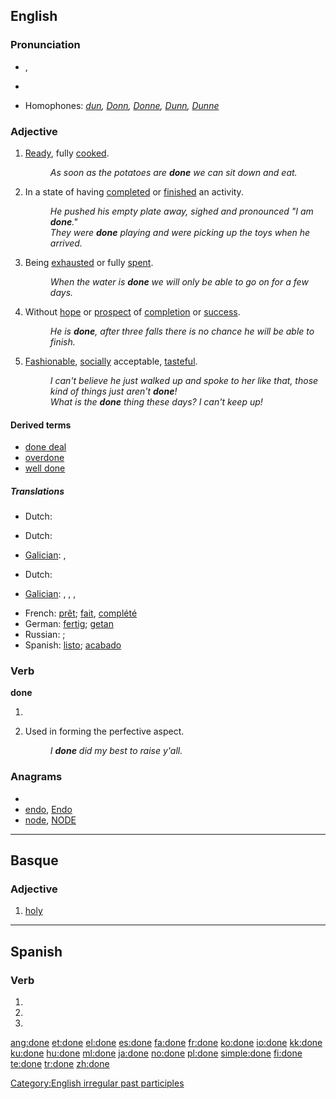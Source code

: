 {{wikipedia|dab=done}}
==English==

{{rank|better|name|among|210|done|days|something|gave}}

===Pronunciation===
* {{IPA|/'dʌn/}}, {{SAMPA|/"dVn/}}
* {{audio|En-ca-done.ogg|Audio (CA)}}
*: {{rhymes|ʌn}}
* Homophones: ''[[dun]], [[Donn]], [[Donne]], [[Dunn]], [[Dunne]]''

===Adjective===
{{en-adj}}

# {{context|food}} [[ready|Ready]], fully [[cooked]].
#: ''As soon as the potatoes are '''done''' we can sit down and eat.''
# In a state of having [[complete]]d or [[finish]]ed an activity.
#: ''He pushed his empty plate away, sighed and pronounced "I am '''done'''."''
#: ''They were '''done''' playing and were picking up the toys when he arrived.''
# Being [[exhausted]] or fully [[spent]].
#: ''When the water is '''done''' we will only be able to go on for a few days.''
# Without [[hope]] or [[prospect]] of [[completion]] or [[success]].
#: ''He is '''done''', after three falls there is no chance he will be able to finish.''
# [[fashionable|Fashionable]], [[socially]] acceptable, [[tasteful]].
#: ''I can't believe he just walked up and spoke to her like that, those kind of things just aren't '''done'''!''
#: ''What is the '''done''' thing these days?  I can't keep up!''

====Derived terms====
* [[done deal]]
* [[overdone]]
* [[well done]]

=====Translations=====
{{trans-top|(food) ready, fully cooked}}
* Dutch: {{t+|nl|gaar}}
{{trans-mid}}
{{trans-bottom}}

{{trans-top|In a state of having completed or finished an activity}}
* Dutch: {{t+|nl|klaar}}
{{trans-mid}}
* [[Galician]]: {{t|gl|feito|m}},  {{t|gl|feita|f}}
{{trans-bottom}}

{{trans-top|being exhausted or fully spent}}
* Dutch: {{t+|nl|op}}
{{trans-mid}}
* [[Galician]]: {{t|gl|rematado|m}},  {{t|gl|rematada|f}},  {{t|gl|acabado|m}},  {{t|gl|acabada|f}}
{{trans-bottom}}

{{trans-top|without hope or prospect of completion or success}}
{{trans-mid}}
{{trans-bottom}}

{{trans-top|fashionable, socially acceptable, tasteful}}
{{trans-mid}}
{{trans-bottom}}

{{checktrans-top}}
* French: [[prêt]]; [[fait]], [[complété]]
* German: [[fertig]]; [[getan]]
* Russian: {{t+|ru|готовый|tr=gotóvyj|sc=Cyrl}}; {{t+|ru|сделанный|tr=sdélannyj|sc=Cyrl}}
* Spanish: [[listo]]; [[acabado]]
{{checktrans-bottom}}

===Verb===
'''done'''

# {{past participle of|do}}
# {{AAVE|auxiliary verb|taking a [[past tense]]}} Used in forming the perfective aspect.
#: ''I '''done''' did my best to raise y'all.''

===Anagrams===
* {{alphagram|deno}}
* [[endo#English|endo]], [[Endo#English|Endo]]
* [[node#English|node]], [[NODE#English|NODE]]

[[Category:English irregular past participles]]

----

==Basque==

===Adjective===
{{infl|eu|adjective}}

# [[holy]]

----

==Spanish==

===Verb===
{{es-verb-form|donar}}

# {{es-verb form of|ending=ar|mood=subjunctive|tense=present|pers=1|number=singular|[[donar]]}}
# {{es-verb form of|ending=ar|mood=subjunctive|tense=present|pers=2|formal=yes|number=singular|[[donar]]}}
# {{es-verb form of|ending=ar|mood=subjunctive|tense=present|pers=3|number=singular|[[donar]]}}

[[ang:done]]
[[et:done]]
[[el:done]]
[[es:done]]
[[fa:done]]
[[fr:done]]
[[ko:done]]
[[io:done]]
[[kk:done]]
[[ku:done]]
[[hu:done]]
[[ml:done]]
[[ja:done]]
[[no:done]]
[[pl:done]]
[[simple:done]]
[[fi:done]]
[[te:done]]
[[tr:done]]
[[zh:done]]